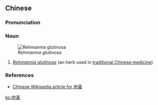{{also|地黄}}
==Chinese==
{{zh-forms|s=地黄}}

===Pronunciation===
{{zh-pron
|m=dìhuáng
|cat=n
}}

===Noun===
{{zh-noun}}
[[Image:Rehmannia.JPG|thumb|''Rehmannia glutinosa'']]
# ''[[Rehmannia glutinosa]]'' (an herb used in [[traditional Chinese medicine]])

===References===
* [[:zh:w:地黃|Chinese Wikipedia article for 地黃]]

[[ko:地黃]]